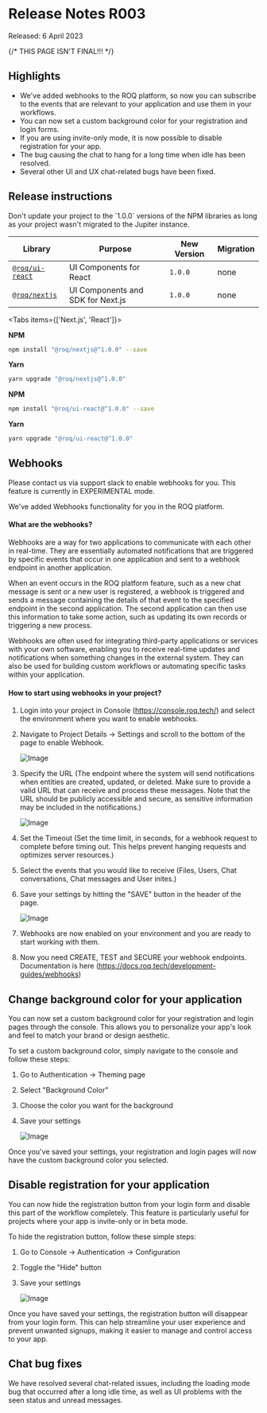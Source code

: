 
# Release Notes R003

<Callout type="info" emoji="ℹ️">
  Released: 6 April 2023
</Callout>

{/* THIS PAGE ISN'T FINAL!!! */}

## Highlights

- We've added webhooks to the ROQ platform, so now you can subscribe to the events that are relevant to your application and use them in your workflows.
- You can now set a custom background color for your registration and login forms.
- If you are using invite-only mode, it is now possible to disable registration for your app.
- The bug causing the chat to hang for a long time when idle has been resolved.
- Several other UI and UX chat-related bugs have been fixed.

## Release instructions

<Callout type="info" emoji="ℹ️">
  Don't update your project to the `1.0.0` versions of the NPM libraries as long
  as your project wasn't migrated to the Jupiter instance.
</Callout>

| Library                                                        | Purpose                           | New Version | Migration |
| -------------------------------------------------------------- | --------------------------------- | ----------- | --------- |
| [`@roq/ui-react`](https://www.npmjs.com/package/@roq/ui-react) | UI Components for React           | `1.0.0`     | none      |
| [`@roq/nextjs`](https://www.npmjs.com/package/@roq/nextjs)     | UI Components and SDK for Next.js | `1.0.0`     | none      |

<Tabs items={['Next.js', 'React']}><Tab>

**NPM**

```bash
npm install "@roq/nextjs@^1.0.0" --save
```

**Yarn**

```bash
yarn upgrade "@roq/nextjs@^1.0.0"
```

</Tab><Tab>

**NPM**

```bash
npm install "@roq/ui-react@^1.0.0" --save
```

**Yarn**

```bash
yarn upgrade "@roq/ui-react@^1.0.0"
```

</Tab></Tabs>

[//]: # "Migration of node lib"

## Webhooks

<Callout type="info" emoji="ℹ️">
  Please contact us via support slack to enable webhooks for you. This feature
  is currently in EXPERIMENTAL mode.
</Callout>

We've added Webhooks functionality for you in the ROQ platform.

#### What are the webhooks?

Webhooks are a way for two applications to communicate with each other in real-time. They are essentially automated notifications that are triggered by specific events that occur in one application and sent to a webhook endpoint in another application.

When an event occurs in the ROQ platform feature, such as a new chat message is sent or a new user is registered, a webhook is triggered and sends a message containing the details of that event to the specified endpoint in the second application. The second application can then use this information to take some action, such as updating its own records or triggering a new process.

Webhooks are often used for integrating third-party applications or services with your own software, enabling you to receive real-time updates and notifications when something changes in the external system. They can also be used for building custom workflows or automating specific tasks within your application.

#### How to start using webhooks in your project?

1.  Login into your project in Console (https://console.roq.tech/) and select the environment where you want to enable webhooks.
2.  Navigate to Project Details -> Settings and scroll to the bottom of the page to enable Webhook.

    ![Image](/release-notes/2023-003-enable-webhook-console.png)

3.  Specify the URL (The endpoint where the system will send notifications when entities are created, updated, or deleted. Make sure to provide a valid URL that can receive and process these messages. Note that the URL should be publicly accessible and secure, as sensitive information may be included in the notifications.)

    ![Image](/release-notes/2023-003-enable-webhook-console-2.png)

4.  Set the Timeout (Set the time limit, in seconds, for a webhook request to complete before timing out. This helps prevent hanging requests and optimizes server resources.)
5.  Select the events that you would like to receive (Files, Users, Chat conversations, Chat messages and User inites.)
6.  Save your settings by hitting the "SAVE" button in the header of the page.

    ![Image](/release-notes/2023-003-enable-webhook-console-3.jpg)

7.  Webhooks are now enabled on your environment and you are ready to start working with them.
8.  Now you need CREATE, TEST and SECURE your webhook endpoints. Documentation is here (https://docs.roq.tech/development-guides/webhooks)

## Change background color for your application

You can now set a custom background color for your registration and login pages through the console. This allows you to personalize your app's look and feel to match your brand or design aesthetic.

To set a custom background color, simply navigate to the console and follow these steps:

1. Go to Authentication -> Theming page
2. Select "Background Color"
3. Choose the color you want for the background
4. Save your settings

   ![Image](/release-notes/2023-003-auth-background-color.jpg)

Once you've saved your settings, your registration and login pages will now have the custom background color you selected.

## Disable registration for your application

You can now hide the registration button from your login form and disable this part of the workflow completely. This feature is particularly useful for projects where your app is invite-only or in beta mode.

To hide the registration button, follow these simple steps:

1. Go to Console -> Authentication -> Configuration
2. Toggle the "Hide" button
3. Save your settings

   ![Image](/release-notes/2023-003-hide-registration.jpg)

Once you have saved your settings, the registration button will disappear from your login form. This can help streamline your user experience and prevent unwanted signups, making it easier to manage and control access to your app.

## Chat bug fixes

We have resolved several chat-related issues, including the loading mode bug that occurred after a long idle time, as well as UI problems with the seen status and unread messages.
